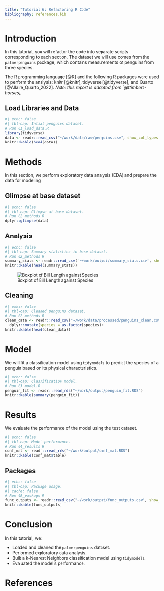 ```yaml
---
title: "Tutorial 6: Refactoring R Code"
bibliography: references.bib
---
```


# Introduction

In this tutorial, you will refactor the code into separate scripts corresponding to each section. The dataset we will use comes from the `palmerpenguins` package, which contains measurements of penguins from three species.

The R programming language [@R]  and the following R packages were used to perform the analysis:  knitr [@knitr], tidyverse [@tidyverse], and Quarto [@Allaire_Quarto_2022].  *Note: this report is adapted from [@ttimbers-horses].*

## Load Libraries and Data

```r
#| echo: false
#| tbl-cap: Intial penguins dataset.
# Run 01_load_data.R
library(tidyverse)
data <- readr::read_csv("~/work/data/raw/penguins.csv", show_col_types = FALSE)
knitr::kable(head(data))
```

# Methods

In this section, we perform exploratory data analysis (EDA) and prepare the data for modeling.

## Glimpse at base dataset

```r
#| echo: false
#| tbl-cap: Glimpse at base dataset.
# Run 02_methods.R
dplyr::glimpse(data)
```

## Analysis

```r
#| echo: false
#| tbl-cap: Summary statistics in base dataset.
# Run 02_methods.R
summary_stats <- readr::read_csv("~/work/output/summary_stats.csv", show_col_types = FALSE)
knitr::kable(head(summary_stats))
```

![Boxplot of Bill Length against Species](../output/boxplot.png){#fig-eda1}



## Cleaning

```r
#| echo: false
#| tbl-cap: Cleaned penguins dataset.
# Run 02_methods.R
clean_data <- readr::read_csv("~/work/data/processed/penguins_clean.csv", show_col_types = FALSE) %>%
  dplyr::mutate(species = as.factor(species))
knitr::kable(head(clean_data))
```


# Model

We will fit a classification model using `tidymodels` to predict the species of a penguin based on its physical characteristics.

```r
#| echo: false
#| tbl-cap: Classification model.
# Run 03_model.R
penguin_fit <- readr::read_rds("~/work/output/penguin_fit.RDS")
knitr::kable(summary(penguin_fit))
```

# Results

We evaluate the performance of the model using the test dataset.

```r
#| echo: false
#| tbl-cap: Model performance.
# Run 04_results.R
conf_mat <- readr::read_rds("~/work/output/conf_mat.RDS") 
knitr::kable(conf_mat$table)
```

## Packages

```r
#| echo: false
#| tbl-cap: Package usage.
#| cache: false
# Run 05_package.R
func_outputs <- readr::read_csv("~/work/output/func_outputs.csv", show_col_types = FALSE)
knitr::kable(func_outputs)
```

# Conclusion

In this tutorial, we:

- Loaded and cleaned the `palmerpenguins` dataset.
- Performed exploratory data analysis.
- Built a k-Nearest Neighbors classification model using `tidymodels`.
- Evaluated the model's performance.

# References